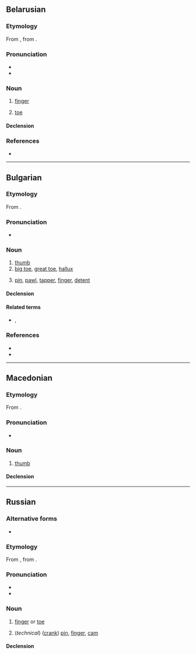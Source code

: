 {{also|пялец}}
==Belarusian==
{{wikipedia|lang=be}}

===Etymology===
From {{inh|be|orv|пальць}}, from {{inh|be|sla-pro|*palьcь||thumb, finger}}.

===Pronunciation===
* {{be-IPA|па́лец}}
* {{audio|be|Be-{{PAGENAME}}.ogg|Audio}}

===Noun===
{{be-noun|па́лец|m-in|па́льца|па́льцы}}

# {{lb|be|anatomy}} [[finger]]
# {{lb|be|anatomy}} [[toe]]

====Declension====
{{be-decl-noun
|па́лец|па́льцы
|па́льца|па́льцаў
|па́льцу|па́льцам
|па́лец|па́льцы
|па́льцам|па́льцамі
|па́льцы|па́льцах
}}

===References===
* {{R:be:slounik.org}}

----

==Bulgarian==

===Etymology===
From {{inh|bg|sla-pro|*palьcь}}.

===Pronunciation===
* {{bg-IPA|па́лец}}

===Noun===
{{bg-noun|па́лец|m}}

# [[thumb]]
# [[big toe]], [[great toe]], [[hallux]]
# {{lb|bg|technology}} [[pin]], [[pawl]], [[tapper]], [[finger]], [[detent]]

====Declension====
{{bg-ndecl|па́лец<*>}}

====Related terms====
* {{l|bg|па́лка}}, {{l|bg|па́лица||stick}}

===References===
* {{R:bg:RBE}}
* {{R:bg:RBE2}}

----

==Macedonian==

===Etymology===
From {{inh|mk|sla-pro|*palьcь||thumb, finger}}.

===Pronunciation===
* {{mk-IPA}}

===Noun===
{{mk-noun|m}}

# [[thumb]]

====Declension====
{{mk-decl-noun-m||палц}}

----

==Russian==

===Alternative forms===
* {{alter|ru|па́лецъ||ru-PRO}}

===Etymology===
From {{inh|ru|orv|пальць}}, from {{inh|ru|sla-pro|*palьcь||thumb, finger}}.

===Pronunciation===
* {{ru-IPA|па́лец}}
* {{audio|ru|Ru-{{PAGENAME}}.ogg|Audio}}

===Noun===
{{ru-noun+|па́лец|*|adj=пальцево́й|adj2=па́льцевый|adj3=па́лечный|dim=па́льчик}}

# [[finger]] or [[toe]]
#: {{syn|ru|перст|q1=archaic or poetic}}
#: {{uxi|ru|[[па́лец ноги́]]|toe}}
#: {{uxi|ru|[[большо́й па́лец]]|[[thumb]]; [[big toe]]}}
#: {{uxi|ru|[[указа́тельный па́лец]]|[[forefinger]], [[index finger]]}}
#: {{uxi|ru|[[сре́дний па́лец]]|[[middle finger]]}}
#: {{uxi|ru|[[безымя́нный па́лец]]|[[ring finger]]}}
#: {{uxi|ru|[[мизи́нец]]|[[little finger]], [[little toe]]}}
#: {{uxi|ru|[[предохрани́тельный]] ([[рези́новый]]) '''па́лец'''|[[finger stall]]}}
#: {{uxi|ru|'''па́лец''' [[о]] '''па́лец''' [[не]] [[уда́рить]]|not to lift a finger}}
#: {{uxi|ru|'''па́льцем''' [[не]] [[шевелить|шевельну́ть]]|not to lift a finger}}
#: {{uxi|ru|[[он|ему́]] '''па́льца''' [[в]] [[рот]] [[не]] [[класть|клади́]]|he is not to be trifled with (watch your step with him)}}
#: {{uxi|ru|[[смотре́ть]] [[сквозь]] '''па́льцы''' [[на]] [[что́-либо]]|to look through one’s fingers at something; to wink at something}}
#: {{uxi|ru|[[обвести́]] [[вокру́г]] '''па́льца'''|to [[cheat]], to [[dupe]], to [[deceive]], to [[take]] in}}
#: {{uxi|ru|[[он]] '''па́льцем''' [[никто|никого́]] [[не]] [[трогать|тро́нет]]|he wouldn’t hurt a fly}}
#: {{uxi|ru|[[вы́сосать]] [[из]] '''па́льца''' [[что́-либо]]|to [[fabricate]] something; to [[dream]] the whole thing up}}
#: {{uxi|ru|[[знать]] [[что́-либо]] [[как]] [[свой|свои́]] [[пять]] '''па́льцев'''|to have something at one’s fingertips; to know something backwards and forwards, to know something like the back of one’s hand}}
#: {{uxi|ru|[[попа́сть]] '''па́льцем''' [[в]] [[не́бо]]|to be wide of the mark}}
#: {{uxi|ru|[[пока́зывать]] ''or'' [[ука́зывать]] '''па́льцем''' [[на]] ''+ acc.''|to point one’s finger at}}
#: {{uxi|ru|[[знать]] [[как]] [[свой|свои́]] [[пять]] '''па́льцев'''|to have at one’s fingertips}}
#: {{uxi|ru|[[кость|ко́сти]] '''па́льцев'''|finger bones}}
#: {{uxi|ru|[[кость|ко́сти]] '''па́льцев''' [[нога|ног]]|toe bones}}
# (''technical'') ([[crank]]) [[pin]], [[finger]], [[cam]]

====Declension====
{{ru-noun-table|па́лец|*}}

{{topics|ru|Body parts|Fingers}}